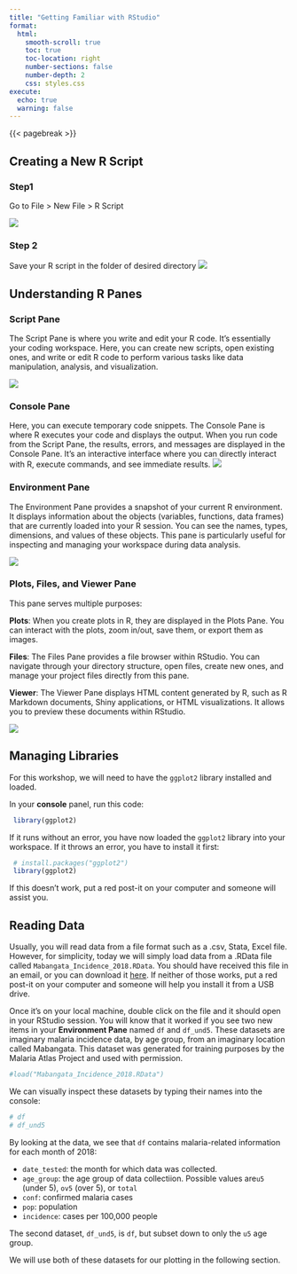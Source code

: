 ---
title: "Getting Familiar with RStudio"
format:
  html:
    smooth-scroll: true
    toc: true
    toc-location: right
    number-sections: false
    number-depth: 2
    css: styles.css
execute:
  echo: true
  warning: false
---

{{< pagebreak >}}

## Creating a New R Script

::: panel-tabset
### Step1

Go to File \> New File \> R Script

![](images/pic41.jpg)

### Step 2

Save your R script in the folder of desired directory ![](images/pic42.jpg)
:::

## Understanding R Panes

::: panel-tabset
### Script Pane

The Script Pane is where you write and edit your R code. It's essentially your coding workspace. Here, you can create new scripts, open existing ones, and write or edit R code to perform various tasks like data manipulation, analysis, and visualization.

![](images/pan1.png)

### Console Pane

Here, you can execute temporary code snippets. The Console Pane is where R executes your code and displays the output. When you run code from the Script Pane, the results, errors, and messages are displayed in the Console Pane. It's an interactive interface where you can directly interact with R, execute commands, and see immediate results. ![](images/pan2.png)

### Environment Pane

The Environment Pane provides a snapshot of your current R environment. It displays information about the objects (variables, functions, data frames) that are currently loaded into your R session. You can see the names, types, dimensions, and values of these objects. This pane is particularly useful for inspecting and managing your workspace during data analysis.

![](images/pan3.png)

### Plots, Files, and Viewer Pane

This pane serves multiple purposes:

**Plots**: When you create plots in R, they are displayed in the Plots Pane. You can interact with the plots, zoom in/out, save them, or export them as images.

**Files**: The Files Pane provides a file browser within RStudio. You can navigate through your directory structure, open files, create new ones, and manage your project files directly from this pane.

**Viewer**: The Viewer Pane displays HTML content generated by R, such as R Markdown documents, Shiny applications, or HTML visualizations. It allows you to preview these documents within RStudio.

![](images/pan4.png)
:::

## Managing Libraries

For this workshop, we will need to have the `ggplot2` library installed and loaded.

In your **console** panel, run this code:

```{r}
 library(ggplot2)
```

If it runs without an error, you have now loaded the `ggplot2` library into your workspace. If it throws an error, you have to install it first:

```{r}
 # install.packages("ggplot2")
 library(ggplot2)
```

If this doesn't work, put a red post-it on your computer and someone will assist you.

## Reading Data

Usually, you will read data from a file format such as a .csv, Stata, Excel file. However, for simplicity, today we will simply load data from a .RData file called `Mabangata_Incidence_2018.RData`. You should have received this file in an email, or you can download it [here](Mabangata_Incidence_2018.RData). If neither of those works, put a red post-it on your computer and someone will help you install it from a USB drive.

Once it's on your local machine, double click on the file and it should open in your RStudio session. You will know that it worked if you see two new items in your **Environment Pane** named `df` and `df_und5`. These datasets are imaginary malaria incidence data, by age group, from an imaginary location called Mabangata. This dataset was generated for training purposes by the Malaria Atlas Project and used with permission.

```{r}
#load("Mabangata_Incidence_2018.RData")
```

We can visually inspect these datasets by typing their names into the console:

```{r}
# df
# df_und5
```

By looking at the data, we see that `df` contains malaria-related information for each month of 2018:

-   `date_tested`: the month for which data was collected.
-   `age_group`: the age group of data collectiion. Possible values are`u5` (under 5), `ov5` (over 5), or `total`
-   `conf`: confirmed malaria cases
-   `pop`: population
-   `incidence`: cases per 100,000 people

The second dataset, `df_und5`, is `df`, but subset down to only the `u5` age group.

We will use both of these datasets for our plotting in the following section.
